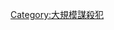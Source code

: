 {{Catnav|頁面分類|人类社会|人物|特殊人物|罪犯|謀殺犯}}
{{Catnav|頁面分類|人物|特殊人物|罪犯|謀殺犯}}
{{catmore}}
[[Category:大規模謀殺犯|Category:大規模謀殺犯]]